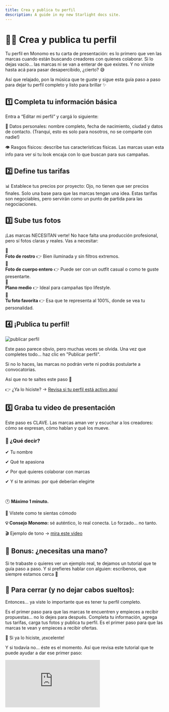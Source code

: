 ```yaml
---
title: Crea y publica tu perfil
description: A guide in my new Starlight docs site.
---
```

# 🧑‍🎨 Crea y publica tu perfil

Tu perfil en Monomo es tu carta de presentación: es lo primero que ven las marcas cuando están buscando creadores con quienes colaborar.
Si lo dejas vacío… las marcas ni se van a enterar de que existes. Y no viniste hasta acá para pasar desapercibido, ¿cierto? 😅

Así que relajado, pon la música que te guste y sigue esta guía paso a paso para dejar tu perfil completo y listo para brillar ✨

## 1️⃣ Completa tu información básica

Entra a “Editar mi perfil” y cargá lo siguiente:

📝 Datos personales: nombre completo, fecha de nacimiento, ciudad y datos de contacto. (Tranqui, esto es solo para nosotros, no se comparte con nadie!)

👁️ Rasgos físicos: describe tus características físicas. Las marcas usan esta info para ver si tu look encaja con lo que buscan para sus campañas.

## 2️⃣ Define tus tarifas

📊 Establece tus precios por proyecto: Ojo, no tienen que ser precios finales. Solo una base para que las marcas tengan una idea. Estas tarifas son negociables, pero servirán como un punto de partida para las negociaciones.

## 3️⃣ Sube tus fotos

¡Las marcas NECESITAN verte! No hace falta una producción profesional, pero sí fotos claras y reales. Vas a necesitar:

<div style={{
  display: 'flex',
  alignItems: 'center',
  borderRadius: '12px',
  borderLeft: '6px solid #fe5b4c',
  padding: '12px',
  backgroundColor: '#fff',
  marginBottom: '12px',
  boxShadow: '0 2px 8px rgba(0,0,0,0.05)'
}}>
  <div style={{ fontSize: '2rem', marginRight: '12px' }}>📸</div>
  <div><strong>Foto de rostro</strong> 👉 Bien iluminada y sin filtros extremos.</div>
</div>

<div style={{
  display: 'flex',
  alignItems: 'center',
  borderRadius: '12px',
  borderLeft: '6px solid #fe5b4c',
  padding: '12px',
  backgroundColor: '#fff',
  marginBottom: '12px',
  boxShadow: '0 2px 8px rgba(0,0,0,0.05)'
}}>
  <div style={{ fontSize: '2rem', marginRight: '12px' }}>💃</div>
  <div><strong>Foto de cuerpo entero</strong> 👉 Puede ser con un outfit casual o como te guste presentarte.</div>
</div>

<div style={{
  display: 'flex',
  alignItems: 'center',
  borderRadius: '12px',
  borderLeft: '6px solid #fe5b4c',
  padding: '12px',
  backgroundColor: '#fff',
  marginBottom: '12px',
  boxShadow: '0 2px 8px rgba(0,0,0,0.05)'
}}>
  <div style={{ fontSize: '2rem', marginRight: '12px' }}>🙆</div>
  <div><strong>Plano medio</strong> 👉 Ideal para campañas tipo lifestyle.</div>
</div>

<div style={{
  display: 'flex',
  alignItems: 'center',
  borderRadius: '12px',
  borderLeft: '6px solid #fe5b4c',
  padding: '12px',
  backgroundColor: '#fff',
  marginBottom: '12px',
  boxShadow: '0 2px 8px rgba(0,0,0,0.05)'
}}>
  <div style={{ fontSize: '2rem', marginRight: '12px' }}>🌈</div>
  <div><strong>Tu foto favorita</strong> 👉 Esa que te representa al 100%, donde se vea tu personalidad.</div>
</div>


## 4️⃣ ¡Publica tu perfil!

![publicar perfil](/images/publicar-perf-modelo-ezgif.com-crop.gif)

Este paso parece obvio, pero muchas veces se olvida. Una vez que completes todo... haz clic en "Publicar perfil".

Si no lo haces, las marcas no podrán verte ni podrás postularte a convocatorias.

Así que no te saltes este paso 🙏

👉 ¿Ya lo hiciste? → [Revisa si tu perfil está activo aquí](https://app.monomo.com.co/publica)

## 5️⃣ Graba tu video de presentación

Este paso es CLAVE. Las marcas aman ver y escuchar a los creadores: cómo se expresan, cómo hablan y qué los mueve.

### 🎥 ¿Qué decir?

<div style={{
  borderLeft: '6px solid #37feb5',
  borderRadius: '12px',
  padding: '16px',
  backgroundColor: '#fff',
  boxShadow: '0 2px 8px rgba(0,0,0,0.05)',
  marginBottom: '16px',
  lineHeight: '1.8'
}}>
  <p style={{ margin: 0 }}>✔ Tu nombre</p>
  <p style={{ margin: 0 }}>✔ Qué te apasiona</p>
  <p style={{ margin: 0 }}>✔ Por qué quieres colaborar con marcas</p>
  <p style={{ margin: 0 }}>✔ Y si te animas: por qué deberían elegirte</p>
  <br/>
  <p style={{ margin: 0 }}>🕐 <strong>Máximo 1 minuto.</strong></p>
  <p style={{ margin: 0 }}>🎨 Vístete como te sientas cómodo</p>
</div>

<div style={{
  backgroundColor: '#fffbe6',
  borderLeft: '6px solid #fcd34d',
  borderRadius: '12px',
  padding: '16px',
  marginBottom: '16px',
  boxShadow: '0 2px 8px rgba(0,0,0,0.05)',
  lineHeight: '1.6'
}}>
  <strong>💡 Consejo Monomo:</strong> sé auténtico, lo real conecta. Lo forzado… no tanto.
</div>

🎬 Ejemplo de tono  → [mira este video](https://www.instagram.com/p/DE-Up2TxXdg/)

## 🧠 Bonus: ¿necesitas una mano?

Si te trabaste o quieres ver un ejemplo real, te dejamos un tutorial que te guía paso a paso.
Y si prefieres hablar con alguien: escríbenos, que siempre estamos cerca 💬

## 🧵 Para cerrar (y no dejar cabos sueltos):

Entonces… ya viste lo importante que es tener tu perfil completo.

Es el primer paso para que las marcas te encuentren y empieces a recibir propuestas… no lo dejes para después.
Completa tu información, agrega tus tarifas, carga tus fotos y publica tu perfil. Es el primer paso para que las marcas te vean y empieces a recibir ofertas.

🎯 Si ya lo hiciste, ¡excelente!

Y si todavía no… éste es el momento. Así que revisa este tutorial que te puede ayudar a dar ese primer paso: 

<div
  style={{
    position: 'relative',
    paddingBottom: '50%',
    height: 0,
    maxWidth: '560px',
    margin: '24px auto',
  }}
>
  <iframe
    src="https://www.youtube.com/embed/ud78vJGhdyw"
    frameBorder="0"
    allow="accelerometer; autoplay; clipboard-write; encrypted-media; gyroscope; picture-in-picture"
    allowFullScreen
    style={{
      position: 'absolute',
      top: 0,
      left: 0,
      width: '100%',
      height: '100%',
      borderRadius: '12px',
    }}
  />
</div>

👉 Publica tu perfil ahora y empieza a mostrar todo lo que tienes para ofrecer.  
<a href="https://app.monomo.com.co/informacion" target="_blank" style={{ color: '#fe5b4c', fontWeight: 'bold', textDecoration: 'none' }}>
Editar mi información ✍️
</a>  
<br/><br/>
<strong>💜 Y si llegaste hasta aquí, ya vas por muy buen camino.</strong>

